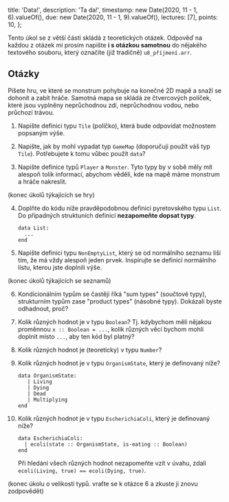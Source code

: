   title: 'Data!',
  description: 'Ta da!',
  timestamp: new Date(2020, 11 - 1, 6).valueOf(),
  due: new Date(2020, 11 - 1, 9).valueOf(),
  lectures: [7],
  points: 10,
};

Tento úkol se z větší části skládá z teoretických otázek. Odpověď na každou z otázek mi prosím napište **i s otázkou samotnou** do nějakého textového souboru, který označíte (již tradičně) `u8_příjmení.arr`.

## Otázky

Píšete hru, ve které se monstrum pohybuje na konečné 2D mapě a snaží se dohonit a zabít hráče. Samotná mapa se skládá ze čtvercových políček, které jsou vyplněny neprůchodnou zdí, neprůchodnou vodou, nebo průchozí trávou.

1. Napište definici typu `Tile` (políčko), která bude odpovídat možnostem popsaným výše.

2. Napište, jak by mohl vypadat typ `GameMap` (doporučuji použít váš typ `Tile`). Potřebujete k tomu vůbec použít `data`?

3. Napište definice typů `Player` a `Monster`. Tyto typy by v sobě měly mít alespoň tolik informací, abychom věděli, kde na mapě máme monstrum a hráče nakreslit.

(konec úkolů týkajících se hry)

4. Doplňte do kódu níže pravděpodobnou definici pyretovského typu `List`. Do případných struktuních definicí **nezapomeňte dopsat typy**.

   ```
   data List:
     ...
   end
   ```

5. Napište definici typu `NonEmptyList`, který se od normálního seznamu liší tím, že má vždy alespoň jeden prvek. Inspirujte se definicí normálního listu, kterou jste doplnili výše.

(konec úkolů týkajících se seznamů)

6. Kondicionálním typům se častěji říká "sum types" (součtové typy), strukturním typům zase "product types" (násobné typy). Dokázali byste odhadnout, proč?

7. Kolik různých hodnot je v typu `Boolean`? Tj. kdybychom měli nějakou proměnnou `x :: Boolean = ...`, kolik různých věcí bychom mohli doplnit místo `...`, aby ten kód byl platný?

8. Kolik různých hodnot je (teoreticky) v typu `Number`?

9. Kolik různých hodnot je v typu `OrganismState`, který je definovaný níže?

   ```
   data OrganismState:
      | Living
      | Dying
      | Dead
      | Multiplying
   end
   ```

10. Kolik různých hodnot je v typu `EscherichiaColi`, který je definovaný níže?

    ```
    data EscherichiaColi:
      | ecoli(state :: OrganismState, is-eating :: Boolean)
    end
    ```

    Při hledání všech různých hodnot nezapomeňte vzít v úvahu, zdali `ecoli(Living, true) == ecoli(Dying, true)`.

(konec úkolu o velikosti typů. vraťte se k otázce 6 a zkuste ji znovu zodpovědět)
